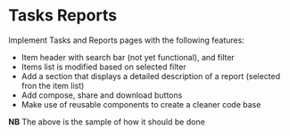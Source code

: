 # Tasks Reports
Implement Tasks and Reports pages with the following features:

- Item header with search bar (not yet functional), and filter
- Items list is modified based on selected filter
- Add a section that displays a detailed description of a report
(selected fron the item list)
- Add compose, share and download buttons
- Make use of reusable components to create a cleaner code base

**NB** The above is the sample of how it should be done